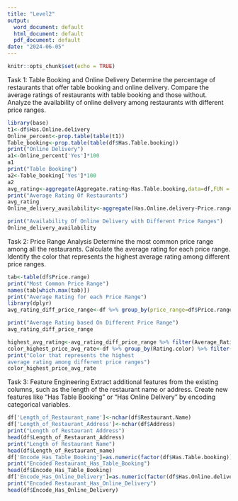 ```yaml
---
title: "Level2"
output:
  word_document: default
  html_document: default
  pdf_document: default
date: "2024-06-05"
---
```


```r
knitr::opts_chunk$set(echo = TRUE)
```
Task 1: Table Booking and Online Delivery
Determine the percentage of restaurants that
offer table booking and online delivery.
Compare the average ratings of restaurants
with table booking and those without.
Analyze the availability of online delivery
among restaurants with different price ranges.
```r
library(base)
t1<-df$Has.Online.delivery
Online_percent<-prop.table(table(t1))
Table_booking<-prop.table(table(df$Has.Table.booking))
print("Online Delivery")
a1<-Online_percent['Yes']*100
a1
print("Table Booking")
a2<-Table_booking['Yes']*100
a2
avg_rating<-aggregate(Aggregate.rating~Has.Table.booking,data=df,FUN = mean)
print("Average Rating Of Restaurants")
avg_rating
Online_delivery_availability<-aggregate(Has.Online.delivery~Price.range,data=df,FUN=function(x) mean(x=='Yes')*100)

print("Availability Of Online Delivery with Different Price Ranges")
Online_delivery_availability
```

Task 2: Price Range Analysis
Determine the most common price range
among all the restaurants.
Calculate the average rating for each price
range.
Identify the color that represents the highest
average rating among different price ranges.
```r
tab<-table(df$Price.range)
print("Most Common Price Range")
names(tab[which.max(tab)])
print("Average Rating for each Price Range")
library(dplyr)
avg_rating_diff_price_range<-df %>% group_by(price_range=df$Price.range) %>% summarize( Average_Rating=mean(Aggregate.rating))

print("Average Rating based On Different Price Range")
avg_rating_diff_price_range

highest_avg_rating<-avg_rating_diff_price_range %>% filter(Average_Rating==max(Average_Rating))
color_highest_price_avg_rate<-df %>% group_by(Rating.color) %>% filter(Price.range==highest_avg_rating$price_range) %>% summarise(count=n())
print("Color that represents the highest
average rating among different price ranges")
color_highest_price_avg_rate
```
Task 3: Feature Engineering
Extract additional features from the existing
columns, such as the length of the restaurant
name or address.
Create new features like "Has Table Booking"
or "Has Online Delivery" by encoding
categorical variables.

```r
df['Length_of_Restaurant_name']<-nchar(df$Restaurant.Name)
df['Length_of_Restaurant_Address']<-nchar(df$Address)
print("Length of Restaurant Address")
head(df$Length_of_Restaurant_Address)
print("Length of Restaurant Name")
head(df$Length_of_Restaurant_name)
df['Encode_Has_Table_Booking']=as.numeric(factor(df$Has.Table.booking))
print("Encoded Restaurant_Has_Table_Booking")
head(df$Encode_Has_Table_Booking)
df['Encode_Has_Online_Delivery']=as.numeric(factor(df$Has.Online.delivery))
print("Encoded Restaurant_Has_Online_Delivery")
head(df$Encode_Has_Online_Delivery)
```

